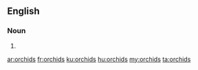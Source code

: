 ==English==

===Noun===
{{head|en|plural}}

# {{plural of|orchid|lang=en|nocat=1}}

[[ar:orchids]]
[[fr:orchids]]
[[ku:orchids]]
[[hu:orchids]]
[[my:orchids]]
[[ta:orchids]]